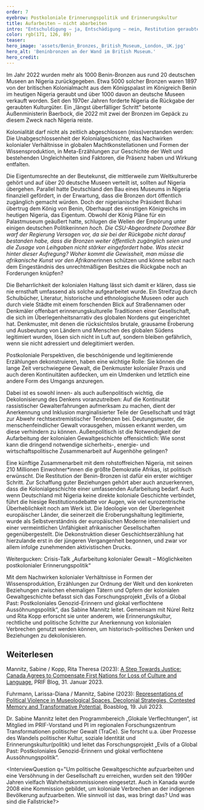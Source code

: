 ```yaml
---
order: 7
eyebrow: Postkoloniale Erinnerungspolitik und Erinnerungskultur
title: Aufarbeiten – nicht abarbeiten
intro: "Entschuldigung – ja, Entschädigung – nein, Restitution geraubter Kulturgüter – jein, mehr Entwicklungshilfe – ja, Reparationen – auf keinen Fall: Die Beziehungen zu ehemaligen Kolonien gestalten sich schwierig. Wo hakt es in den Debatten, und warum ist es wichtig, die koloniale Vergangenheit erinnerungskulturell zu verarbeiten? Damit befasst sich das Forschungsprojekt „Evils of a Global Past: Postkoloniales Genozid-Erinnern und glokal verflochtene Aussöhnungspolitik“ unter Leitung von Sabine Mannitz, das 2023 mit mehreren Publikationen und Veranstaltungen vorangeschritten ist."
color: rgb(171, 126, 89)
teaser: 
hero_image: 'assets/Benin_Bronzes,_British_Museum,_London,_UK.jpg'
hero_alt: 'Beninbronzen an der Wand im British Museum.'
hero_credit: 
---
```


<Leadin>Im Jahr 2022 wurden mehr als 1000 Benin-Bronzen</Leadin> aus rund 20 deutschen Museen an Nigeria zurückgegeben. Etwa 5000 solcher Bronzen waren 1897 von der britischen Kolonialmacht aus dem Königspalast im Königreich Benin im heutigen Nigeria geraubt und über 1000 davon an deutsche Museen verkauft worden. Seit den 1970er Jahren forderte Nigeria die Rückgabe der geraubten Kulturgüter. Ein „längst überfälliger Schritt“ betonte Außenministerin Baerbock, die 2022 mit zwei der Bronzen im Gepäck zu diesem Zweck nach Nigeria reiste.

<Quote cite="Sabine Mannitz">

Kolonialität darf nicht als zeitlich abgeschlossen (miss)verstanden werden: Die Unabgeschlossenheit der Kolonialgeschichte, das Nachwirken kolonialer Verhältnisse in globalen Machtkonstellationen und Formen der Wissensproduktion, in Meta-Erzählungen zur Geschichte der Welt und bestehenden Ungleichheiten sind Faktoren, die Präsenz haben und Wirkung entfalten.

</Quote>

Die Eigentumsrechte an der Beutekunst, die mittlerweile zum Weltkulturerbe gehört und auf über 20 deutsche Museen verteilt ist, sollten auf Nigeria übergehen. Parallel hatte Deutschland den Bau eines Museums in Nigeria finanziell gefördert, in der Erwartung, dass die Bronzen dort öffentlich zugänglich gemacht würden. Doch der nigerianische Präsident Buhari übertrug dem König von Benin, Oberhaupt des einstigen Königreichs im heutigen Nigeria, das Eigentum. Obwohl der König Pläne für ein Palastmuseum geäußert hatte, schlugen die Wellen der Empörung unter einigen deutschen Politiker*innen hoch. Die CSU-Abgeordnete Dorothee Bär warf der Regierung Versagen vor, da sie bei der Rückgabe nicht darauf bestanden habe, dass die Bronzen weiter öffentlich zugänglich seien und die Zusage von Leihgaben nicht stärker eingefordert habe. Was steckt hinter dieser Aufregung? Woher kommt die Gewissheit, man müsse die afrikanische Kunst vor den Afrikaner*innen schützen und könne selbst nach dem Eingeständnis des unrechtmäßigen Besitzes die Rückgabe noch an Forderungen knüpfen?

Die Beharrlichkeit der kolonialen Haltung lässt sich damit er klären, dass sie nie ernsthaft umfassend als solche aufgearbeitet wurde. Ein Streifzug durch Schulbücher, Literatur, historische und ethnologische Museen oder auch durch viele Städte mit einem forschenden Blick auf Straßennamen oder Denkmäler offenbart erinnerungskulturelle Traditionen einer Gesellschaft, die sich im Überlegenheitsnarrativ des globalen Nordens gut eingerichtet hat. Denkmuster, mit denen die rücksichtslos brutale, grausame Eroberung und Ausbeutung von Ländern und Menschen des globalen Südens legitimiert wurden, lösen sich nicht in Luft auf, sondern bleiben gefährlich, wenn sie nicht adressiert und delegitimiert werden. 

<Quote cite="Sabine Mannitz">

Postkoloniale Perspektiven, die beschönigende und legitimierende Erzählungen dekonstruieren, haben eine wichtige Rolle: Sie können die lange Zeit verschwiegene Gewalt, die Denkmuster kolonialer Praxis und auch deren Kontinuitäten aufdecken, um ein Umdenken und letztlich eine andere Form des Umgangs anzuregen. 

</Quote>

Dabei ist es sowohl innen- als auch außenpolitisch wichtig, die Dekolonisierung des Denkens voranzutreiben: Auf die Kontinuität rassistischer Gewalterfahrungen aufmerksam zu machen, dient der Anerkennung und Inklusion marginalisierter Teile der Gesellschaft und trägt zur Abwehr rechtsextremistischer Tendenzen bei. Deutungsmuster, die menschenfeindlicher Gewalt vorausgehen, müssen erkannt werden, um diese verhindern zu können. Außenpolitisch ist die Notwendigkeit der Aufarbeitung der kolonialen Gewaltgeschichte offensichtlich: Wie sonst kann die dringend notwendige sicherheits-, energie- und wirtschaftspolitische Zusammenarbeit auf Augenhöhe gelingen?

Eine künftige Zusammenarbeit mit dem rohstoffreichen Nigeria, mit seinen 210 Millionen Einwohner*innen die größte Demokratie Afrikas, ist politisch erwünscht. Die Restitution der Benin-Bronzen ist dafür ein erster wichtiger Schritt. Zur Schaffung guter Beziehungen gehört aber auch anzuerkennen, dass die Kolonialgeschichte einer umfassenden Aufarbeitung bedarf. Auch wenn Deutschland mit Nigeria keine direkte koloniale Geschichte verbindet, führt die hiesige Restitutionsdebatte vor Augen, wie viel eurozentrische Überheblichkeit noch am Werk ist. Die Ideologie von der Überlegenheit europäischer Länder, die seinerzeit die Eroberungshaltung legitimierte, wurde als Selbstverständnis der europäischen Moderne internalisiert und einer vermeintlichen Unfähigkeit afrikanischer Gesellschaften gegenübergestellt. Die Dekonstruktion dieser Geschichtserzählung hat hierzulande erst in der jüngeren Vergangenheit begonnen, und zwar vor allem infolge zunehmenden aktivistischen Drucks.  

<CallToAction url="https://www.youtube.com/watch?v=6npnD63P3p0">

Weitergucken: Crisis-Talk „Aufarbeitung kolonialer Gewalt – Möglichkeiten postkolonialer Erinnerungspolitik“

</CallToAction>

Mit dem Nachwirken kolonialer Verhältnisse in Formen der Wissensproduktion, Erzählungen zur Ordnung der Welt und den konkreten Beziehungen zwischen ehemaligen Tätern und Opfern der kolonialen Gewaltgeschichte befasst sich das Forschungsprojekt „Evils of a Global Past: Postkoloniales Genozid-Erinnern und glokal verflochtene Aussöhnungspolitik“, das Sabine Mannitz leitet. Gemeinsam mit Núrel Reitz und Rita Kopp erforscht sie unter anderem, wie Erinnerungskultur, rechtliche und politische Schritte zur Anerkennung von kolonialen Verbrechen genutzt werden können, um historisch-politisches Denken und Beziehungen zu dekolonisieren.

## Weiterlesen

Mannitz, Sabine / Kopp, Rita Theresa (2023): [A Step Towards Justice: Canada Agrees to Compensate First Nations for Loss of Culture and Language](https://blog.prif.org/2023/01/31/a-step-towards-justice-canada-agrees-to-compensate-first-nations-for-loss-of-culture-and-language/), PRIF Blog, 31. Januar 2023.

Fuhrmann, Larissa-Diana / Mannitz, Sabine (2023): [Representations of Political Violence in Museological Spaces. Decolonial Strategies, Contested Memory and Transformative Potential](https://boasblogs.org/contestedknowledge/representations-of-political-violence-in-museological-spaces/?pdf=11043), Boasblog, 19. Juli 2023.

<Interview title="Eine Frage an Sabine Mannitz">

<InterviewParticipant name="Sabine Mannitz" image="assets/Sabine_Filter orange_rgb.jpg" >

Dr. Sabine Mannitz leitet den Programmbereich „Glokale Verflechtungen“, ist Mitglied im PRIF-Vorstand und PI im regionalen Forschungszentrum Transformationen politischer Gewalt (TraCe). Sie forscht u.a. über Prozesse des Wandels politischer Kultur, soziale Identität und Erinnerungskultur(politik) und leitet das Forschungsprojekt „Evils of a Global Past: Postkoloniales Genozid-Erinnern und glokal verflochtene Aussöhnungspolitik“.

</InterviewParticipant>

<InterviewQuestion q="Um politische Gewaltgeschichte aufzuarbeiten und eine Versöhnung in der Gesellschaft zu erreichen, wurden seit den 1990er Jahren vielfach Wahrheitskommissionen eingesetzt. Auch in Kanada wurde 2008 eine Kommission gebildet, um koloniale Verbrechen an der indigenen Bevölkerung aufzuarbeiten. Wie sinnvoll ist das, was bringt das? Und was sind die Fallstricke?>